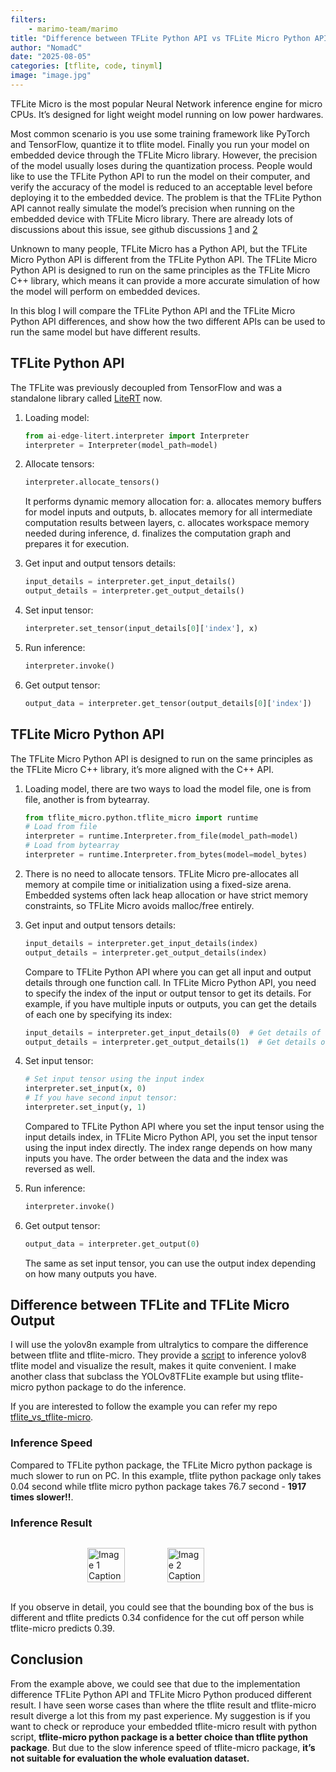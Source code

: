 ```yaml
---
filters:
    - marimo-team/marimo
title: "Difference between TFLite Python API vs TFLite Micro Python API"
author: "NomadC"
date: "2025-08-05"
categories: [tflite, code, tinyml]
image: "image.jpg"
---
```


TFLite Micro is the most popular Neural Network inference engine for micro CPUs. It's designed for light weight model running on low power hardwares.


Most common scenario is you use some training framework like PyTorch and TensorFlow, quantize it to tflite model. Finally you run your model on embedded
device through the TFLite Micro library. However, the precision of the model usually loses during the quantization process. People would like to use the TFLite Python API to
run the model on their computer, and verify the accuracy of the model is reduced to an acceptable level before deploying it to the embedded device.
The problem is that the TFLite Python API cannot really simulate the model's precision when running on the embedded device with TFLite Micro library. 
There are already lots of discussions about this issue, 
see github discussions [1](https://github.com/tensorflow/tflite-micro/issues/3130) and [2](https://github.com/tensorflow/tflite-micro/issues/2629)


Unknown to many people, TFLite Micro has a Python API, but the TFLite Micro Python API is different from the TFLite Python API.
The TFLite Micro Python API is designed to run on the same principles as the TFLite Micro C++ library, which means it can provide a more accurate simulation of how the model will perform on embedded devices.

In this blog I will compare the TFLite Python API and the TFLite Micro Python API differences, and show how the two different APIs can be used to run the same model but have different results.

## TFLite Python API

The TFLite was previously decoupled from TensorFlow and was a standalone library called [LiteRT](https://developers.googleblog.com/en/tensorflow-lite-is-now-litert/) now. 

1. Loading model:
    
    ```python
    from ai-edge-litert.interpreter import Interpreter
    interpreter = Interpreter(model_path=model)
    ```
2. Allocate tensors: 

    ```python
    interpreter.allocate_tensors()
    ```
It performs dynamic memory allocation for: a. allocates memory buffers for model inputs and outputs, b. allocates memory for all intermediate computation results between layers, c. allocates workspace memory needed during inference, d. finalizes the computation graph and prepares it for execution.

3. Get input and output tensors details:

    ```python
    input_details = interpreter.get_input_details()
    output_details = interpreter.get_output_details()
    ```
4. Set input tensor:

    ```python
    interpreter.set_tensor(input_details[0]['index'], x)
    ```
5. Run inference:

    ```python   
    interpreter.invoke()
    ```
6. Get output tensor:
 
    ```python
    output_data = interpreter.get_tensor(output_details[0]['index'])
    ```

## TFLite Micro Python API
The TFLite Micro Python API is designed to run on the same principles as the TFLite Micro C++ library, it's more aligned with the C++ API.

1. Loading model, there are two ways to load the model file, one is from file, another is from bytearray.

    ```python
    from tflite_micro.python.tflite_micro import runtime
    # Load from file
    interpreter = runtime.Interpreter.from_file(model_path=model)
    # Load from bytearray
    interpreter = runtime.Interpreter.from_bytes(model=model_bytes)
    ```
2. There is no need to allocate tensors. TFLite Micro pre-allocates all memory at compile time or initialization using a fixed-size arena. 
Embedded systems often lack heap allocation or have strict memory constraints, so TFLite Micro avoids malloc/free entirely.
3. Get input and output tensors details:

    ```python
    input_details = interpreter.get_input_details(index)
    output_details = interpreter.get_output_details(index)
    ```
Compare to TFLite Python API where you can get all input and output details through one function call. In TFLite Micro Python API, you need to specify the index of the input or output tensor to get its details.
For example, if you have multiple inputs or outputs, you can get the details of each one by specifying its index:

    ```python
    input_details = interpreter.get_input_details(0)  # Get details of first input tensor
    output_details = interpreter.get_output_details(1)  # Get details of second output tensor
    ```
4. Set input tensor:

    ```python
    # Set input tensor using the input index
    interpreter.set_input(x, 0)
    # If you have second input tensor:
    interpreter.set_input(y, 1)
    ```
Compared to TFLite Python API where you set the input tensor using the input details index, in TFLite Micro Python API, you set the input tensor using the input index directly. 
The index range depends on how many inputs you have. The order between the data and the index was reversed as well.

5. Run inference:

    ```python
    interpreter.invoke()
    ```
6. Get output tensor:

    ```python
    output_data = interpreter.get_output(0)
    ```
The same as set input tensor, you can use the output index depending on how many outputs you have. 


## Difference between TFLite and TFLite Micro Output
I will use the yolov8n example from ultralytics to compare the difference between tflite and tflite-micro.
They provide a [script](https://github.com/ultralytics/ultralytics/blob/main/examples/YOLOv8-TFLite-Python/main.py) to inference yolov8 tflite model and visualize the result, makes it quite convenient.
I make another class that subclass the YOLOv8TFLite example but using tflite-micro python package to do the inference.


If you are interested to follow the example you can refer my repo [tflite_vs_tflite-micro](https://github.com/digital-nomad-cheng/tflite_vs_tflite-micro).


### Inference Speed

Compared to TFLite python package, the TFLite Micro python package is much slower to run on PC. In this example, tflite python package only takes 0.04 second while tflite micro python package takes 76.7 second - **1917 times slower!!**.

### Inference Result

<style>
.images-row {
  display: flex;
  justify-content: space-around;
  align-items: center;
}
.images-row img {
  width: 48%; /* Adjust width as needed */
  height: auto;
}
</style>

<div class="images-row">

![Image 1 Caption](tfl_result.png){.border}
![Image 2 Caption](tflm_result.png){.border}

</div>
If you observe in detail, you could see that the bounding box of the bus is different and tflite predicts 0.34 confidence for the cut off person while tflite-micro predicts 0.39.

## Conclusion

From the example above, we could see that due to the implementation difference TFLite Python API and TFLite Micro Python produced different result. I have seen worse cases than where the tflite result and tflite-micro result diverge a lot this from my past experience.
My suggestion is if you want to check or reproduce your embedded tflite-micro result with python script, **tflite-micro python package is a better choice than tflite python package**. But due to the slow inference speed of tflite-micro package, **it's not suitable for evaluation the whole evaluation dataset.**


